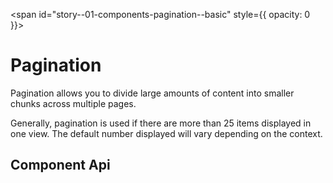 
<span id="story--01-components-pagination--basic" style={{ opacity: 0 }}></span>

# Pagination

Pagination allows you to divide large amounts of content into smaller chunks across multiple pages.

Generally, pagination is used if there are more than 25 items displayed in one view. The default number displayed will vary depending on the context.

<Canvas>
  <Story id="01-components-pagination--basic" />
</Canvas>

## Component Api

<Description markdown={readme} />

<br />


<Description markdown={testing} />


<Description markdown={github} />
